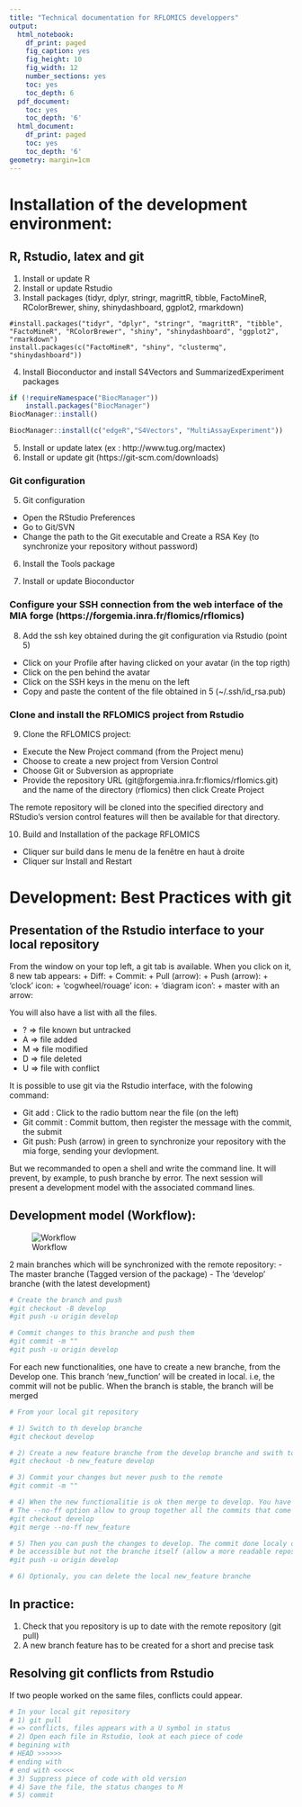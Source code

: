 ```yaml
---
title: "Technical documentation for RFLOMICS developpers"
output:
  html_notebook:
    df_print: paged
    fig_caption: yes
    fig_height: 10
    fig_width: 12
    number_sections: yes
    toc: yes
    toc_depth: 6
  pdf_document:
    toc: yes
    toc_depth: '6'
  html_document:
    df_print: paged
    toc: yes
    toc_depth: '6'
geometry: margin=1cm
---
```



# Installation of the development environment:


## R, Rstudio, latex and git 

1. Install or update R
2. Install or update Rstudio
3. Install packages (tidyr, dplyr, stringr, magrittR, tibble, FactoMineR, RColorBrewer, shiny, shinydashboard, ggplot2, rmarkdown)
```rinstall1
#install.packages("tidyr", "dplyr", "stringr", "magrittR", "tibble", "FactoMineR", "RColorBrewer", "shiny", "shinydashboard", "ggplot2", "rmarkdown")
install.packages(c("FactoMineR", "shiny", "clustermq", "shinydashboard"))

```

4. Install Bioconductor and install S4Vectors and SummarizedExperiment packages
```r
if (!requireNamespace("BiocManager"))
    install.packages("BiocManager")
BiocManager::install()

BiocManager::install(c("edgeR","S4Vectors", "MultiAssayExperiment"))
```
5. Install or update latex (ex : http://www.tug.org/mactex)
6. Install or update git (https://git-scm.com/downloads)


### Git configuration

5. Git configuration
  +	Open the RStudio Preferences
  +	Go to Git/SVN
  + Change the path to the Git executable and Create a RSA Key (to synchronize your 
  repository without password)

6. Install the Tools package

7. Install or update Bioconductor

### Configure your SSH connection from the web interface of the MIA forge (https://forgemia.inra.fr/flomics/rflomics)

8.	Add the ssh key obtained during the git configuration via Rstudio (point 5)

  +	Click on your Profile after having clicked on your avatar (in the top rigth)
  +	Click on the pen behind the avatar
  +	Click on the SSH keys in the menu on the left
  + Copy and paste the content of the file obtained in 5 (~/.ssh/id_rsa.pub)

### Clone and install the RFLOMICS project from Rstudio 

9.	Clone the RFLOMICS project:
  +	Execute the New Project command (from the Project menu)
  +	Choose to create a new project from Version Control
  + Choose Git or Subversion as appropriate
  + Provide the repository URL (git@forgemia.inra.fr:flomics/rflomics.git) 
  and the name of the directory (rflomics) then click Create Project 

The remote repository will be cloned into the specified directory and RStudio's version control 
features will then be available for that directory.

10.	Build and Installation of the package RFLOMICS
  +	Cliquer sur build dans le menu de la fenêtre en haut à droite
  +	Cliquer sur Install and Restart

# Development: Best Practices with git     

## Presentation of the Rstudio interface to your local repository

From the window on your top left, a git tab is available. When you click on it,
8 new tab appears:
  + Diff:
  + Commit:
  + Pull (arrow):
  + Push (arrow):
  + 'clock' icon:
  + 'cogwheel/rouage' icon:
  + 'diagram icon':
  +  master with an arrow:

You will also have a list with all the files.

  + ? => file known but untracked
  + A => file added
  + M => file modified
  + D => file deleted
  + U => file with conflict
  
It is possible to use git via the Rstudio interface, with the folowing command:

  +	Git add : Click to the radio buttom near the file (on the left)
  +	Git commit : Commit buttom, then register the message with the commit, the submit
  + Git push: Push (arrow) in green to synchronize your repository with the mia forge, sending
  your devlopment.

But we recommanded to open a shell and write the command line. It will prevent, by example,
to push branche by error.
The next session will present a development model with the associated command lines. 
  
## Development model (Workflow):

![Workflow](Git_Workflow.png)

2 main branches which will be synchronized with the remote repository:
- The master branche (Tagged version of the package)
- The 'develop' branche (with the latest development)

```bash
# Create the branch and push 
#git checkout -B develop
#git push -u origin develop

# Commit changes to this branche and push them
#git commit -m "" 
#git push -u origin develop

```


For each new functionalities, one have to create a new branche, from the Develop one.
This branch 'new_function' will be created in local. i.e, the commit will not be public.
When the branch is stable, the branch will be merged  

```bash

# From your local git repository

# 1) Switch to th develop branche
#git checkout develop

# 2) Create a new feature branche from the develop branche and swith to it
#git checkout -b new_feature develop

# 3) Commit your changes but never push to the remote
#git commit -m "" 

# 4) When the new functionalitie is ok then merge to develop. You have to switch to develop then merge.
# The --no-ff option allow to group together all the commits that come from the new_feature branch 
#git checkout develop
#git merge --no-ff new_feature

# 5) Then you can push the changes to develop. The commit done localy on the new_feature branche will
# be accessible but not the branche itself (allow a more readable repository).  
#git push -u origin develop

# 6) Optionaly, you can delete the local new_feature branche
```


## In practice:

1. Check that you repository is up to date with the remote repository (git pull)
2. A new branch feature has to be created for a short and precise task


## Resolving git conflicts from Rstudio

If two people worked on the same files, conflicts could appear.

```bash
# In your local git repository
# 1) git pull 
# => conflicts, files appears with a U symbol in status 
# 2) Open each file in Rstudio, look at each piece of code
# begining with 
# HEAD >>>>>> 
# ending with
# end with <<<<< 
# 3) Suppress piece of code with old version
# 4) Save the file, the status changes to M 
# 5) commit 
```
